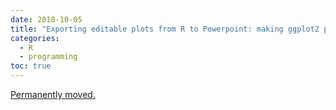 ```yaml
---
date: 2018-10-05
title: "Exporting editable plots from R to Powerpoint: making ggplot2 purrr with officer"
categories:
  - R
  - programming
toc: true
---
```


[Permanently moved.](../../posts/2018-10-05-ggplot2_purrr_officer.qmd)
